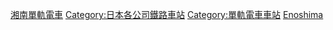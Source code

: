 {{Commonscat|Stations of Shōnan Monorail}}
[[Category:湘南單軌電車|]]
[[Category:日本各公司鐵路車站|Category:日本各公司鐵路車站]]
[[Category:單軌電車車站|Category:單軌電車車站]]
[[Category:日本各路線鐵路車站|Enoshima]]
{{DEFAULTSORT:Shonan}}